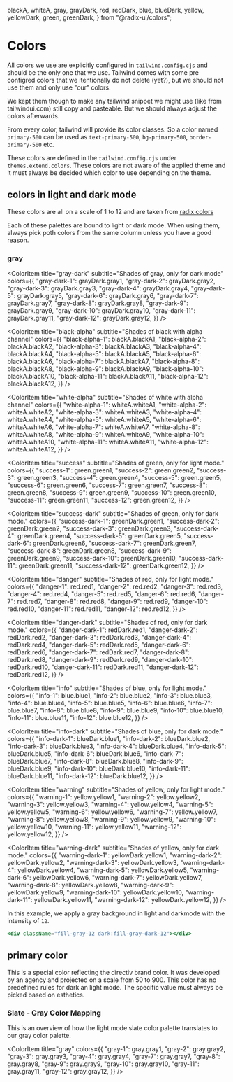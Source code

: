   blackA,
  whiteA,
  gray,
  grayDark,
  red,
  redDark,
  blue,
  blueDark,
  yellow,
  yellowDark,
  green,
  greenDark,
} from "@radix-ui/colors";

<Meta title="Components/Colors" />

# Colors

All colors we use are explicitly configured in `tailwind.config.cjs` and should be the only one that we use. Tailwind comes with some pre configred colors that we itentionally do not delete (yet?), but we should not use them and only use "our" colors.

We kept them though to make any tailwind snippet we might use (like from tailwindui.com) still copy and pasteable. But we should always adjust the colors afterwards.

From every color, tailwind will provide its color classes. So a color named `primary-500` can be used as `text-primary-500`, `bg-primary-500`, `border-primary-500` etc.

These colors are defined in the `tailwind.config.cjs` under `themes.extend.colors`. These colors are not aware of the applied theme and it must always be decided which color to use depending on the theme.

## colors in light and dark mode

These colors are all on a scale of 1 to 12 and are taken from [radix colors](https://www.radix-ui.com/docs/colors/palette-composition/understanding-the-scale)

Each of these palettes are bound to light or dark mode. When using them, always pick poth colors from the same column unless you have a good reason.

### gray

<ColorPalette>
  <ColorItem
    title="gray"
    subtitle="Shades of gray, only for light mode."
    colors={{
      "gray-1": gray.gray1,
      "gray-2": gray.gray2,
      "gray-3": gray.gray3,
      "gray-4": gray.gray4,
      "gray-5": gray.gray5,
      "gray-6": gray.gray6,
      "gray-7": gray.gray7,
      "gray-8": gray.gray8,
      "gray-9": gray.gray9,
      "gray-10": gray.gray10,
      "gray-11": gray.gray11,
      "gray-12": gray.gray12,
    }}
  />

  <ColorItem
    title="gray-dark"
    subtitle="Shades of gray, only for dark mode"
    colors={{
      "gray-dark-1": grayDark.gray1,
      "gray-dark-2": grayDark.gray2,
      "gray-dark-3": grayDark.gray3,
      "gray-dark-4": grayDark.gray4,
      "gray-dark-5": grayDark.gray5,
      "gray-dark-6": grayDark.gray6,
      "gray-dark-7": grayDark.gray7,
      "gray-dark-8": grayDark.gray8,
      "gray-dark-9": grayDark.gray9,
      "gray-dark-10": grayDark.gray10,
      "gray-dark-11": grayDark.gray11,
      "gray-dark-12": grayDark.gray12,
    }}
  />

  <ColorItem
    title="black-alpha"
    subtitle="Shades of black with alpha channel"
    colors={{
      "black-alpha-1": blackA.blackA1,
      "black-alpha-2": blackA.blackA2,
      "black-alpha-3": blackA.blackA3,
      "black-alpha-4": blackA.blackA4,
      "black-alpha-5": blackA.blackA5,
      "black-alpha-6": blackA.blackA6,
      "black-alpha-7": blackA.blackA7,
      "black-alpha-8": blackA.blackA8,
      "black-alpha-9": blackA.blackA9,
      "black-alpha-10": blackA.blackA10,
      "black-alpha-11": blackA.blackA11,
      "black-alpha-12": blackA.blackA12,
    }}
  />

  <ColorItem
    title="white-alpha"
    subtitle="Shades of white with alpha channel"
    colors={{
      "white-alpha-1": whiteA.whiteA1,
      "white-alpha-2": whiteA.whiteA2,
      "white-alpha-3": whiteA.whiteA3,
      "white-alpha-4": whiteA.whiteA4,
      "white-alpha-5": whiteA.whiteA5,
      "white-alpha-6": whiteA.whiteA6,
      "white-alpha-7": whiteA.whiteA7,
      "white-alpha-8": whiteA.whiteA8,
      "white-alpha-9": whiteA.whiteA9,
      "white-alpha-10": whiteA.whiteA10,
      "white-alpha-11": whiteA.whiteA11,
      "white-alpha-12": whiteA.whiteA12,
    }}
  />

  <ColorItem
    title="success"
    subtitle="Shades of green, only for light mode."
    colors={{
      "success-1": green.green1,
      "success-2": green.green2,
      "success-3": green.green3,
      "success-4": green.green4,
      "success-5": green.green5,
      "success-6": green.green6,
      "success-7": green.green7,
      "success-8": green.green8,
      "success-9": green.green9,
      "success-10": green.green10,
      "success-11": green.green11,
      "success-12": green.green12,
    }}
  />

  <ColorItem
    title="success-dark"
    subtitle="Shades of green, only for dark mode."
    colors={{
      "success-dark-1": greenDark.green1,
      "success-dark-2": greenDark.green2,
      "success-dark-3": greenDark.green3,
      "success-dark-4": greenDark.green4,
      "success-dark-5": greenDark.green5,
      "success-dark-6": greenDark.green6,
      "success-dark-7": greenDark.green7,
      "success-dark-8": greenDark.green8,
      "success-dark-9": greenDark.green9,
      "success-dark-10": greenDark.green10,
      "success-dark-11": greenDark.green11,
      "success-dark-12": greenDark.green12,
    }}
  />

  <ColorItem
    title="danger"
    subtitle="Shades of red, only for light mode."
    colors={{
      "danger-1": red.red1,
      "danger-2": red.red2,
      "danger-3": red.red3,
      "danger-4": red.red4,
      "danger-5": red.red5,
      "danger-6": red.red6,
      "danger-7": red.red7,
      "danger-8": red.red8,
      "danger-9": red.red9,
      "danger-10": red.red10,
      "danger-11": red.red11,
      "danger-12": red.red12,
    }}
  />

  <ColorItem
    title="danger-dark"
    subtitle="Shades of red, only for dark mode."
    colors={{
      "danger-dark-1": redDark.red1,
      "danger-dark-2": redDark.red2,
      "danger-dark-3": redDark.red3,
      "danger-dark-4": redDark.red4,
      "danger-dark-5": redDark.red5,
      "danger-dark-6": redDark.red6,
      "danger-dark-7": redDark.red7,
      "danger-dark-8": redDark.red8,
      "danger-dark-9": redDark.red9,
      "danger-dark-10": redDark.red10,
      "danger-dark-11": redDark.red11,
      "danger-dark-12": redDark.red12,
    }}
  />

  <ColorItem
    title="info"
    subtitle="Shades of blue, only for light mode."
    colors={{
      "info-1": blue.blue1,
      "info-2": blue.blue2,
      "info-3": blue.blue3,
      "info-4": blue.blue4,
      "info-5": blue.blue5,
      "info-6": blue.blue6,
      "info-7": blue.blue7,
      "info-8": blue.blue8,
      "info-9": blue.blue9,
      "info-10": blue.blue10,
      "info-11": blue.blue11,
      "info-12": blue.blue12,
    }}
  />

  <ColorItem
    title="info-dark"
    subtitle="Shades of blue, only for dark mode."
    colors={{
      "info-dark-1": blueDark.blue1,
      "info-dark-2": blueDark.blue2,
      "info-dark-3": blueDark.blue3,
      "info-dark-4": blueDark.blue4,
      "info-dark-5": blueDark.blue5,
      "info-dark-6": blueDark.blue6,
      "info-dark-7": blueDark.blue7,
      "info-dark-8": blueDark.blue8,
      "info-dark-9": blueDark.blue9,
      "info-dark-10": blueDark.blue10,
      "info-dark-11": blueDark.blue11,
      "info-dark-12": blueDark.blue12,
    }}
  />

  <ColorItem
    title="warning"
    subtitle="Shades of yellow, only for light mode."
    colors={{
      "warning-1": yellow.yellow1,
      "warning-2": yellow.yellow2,
      "warning-3": yellow.yellow3,
      "warning-4": yellow.yellow4,
      "warning-5": yellow.yellow5,
      "warning-6": yellow.yellow6,
      "warning-7": yellow.yellow7,
      "warning-8": yellow.yellow8,
      "warning-9": yellow.yellow9,
      "warning-10": yellow.yellow10,
      "warning-11": yellow.yellow11,
      "warning-12": yellow.yellow12,
    }}
  />

  <ColorItem
    title="warning-dark"
    subtitle="Shades of yellow, only for dark mode."
    colors={{
      "warning-dark-1": yellowDark.yellow1,
      "warning-dark-2": yellowDark.yellow2,
      "warning-dark-3": yellowDark.yellow3,
      "warning-dark-4": yellowDark.yellow4,
      "warning-dark-5": yellowDark.yellow5,
      "warning-dark-6": yellowDark.yellow6,
      "warning-dark-7": yellowDark.yellow7,
      "warning-dark-8": yellowDark.yellow8,
      "warning-dark-9": yellowDark.yellow9,
      "warning-dark-10": yellowDark.yellow10,
      "warning-dark-11": yellowDark.yellow11,
      "warning-dark-12": yellowDark.yellow12,
    }}
  />
</ColorPalette>

In this example, we apply a gray background in light and darkmode with the intensity of `12`.

```jsx
<div className="fill-gray-12 dark:fill-gray-dark-12"></div>
```

## primary color

This is a special color reflecting the directiv brand color. It was developed by an agency and projected on a scale from 50 to 900. This color has no predefined rules for dark an light mode. The specific value must always be picked based on esthetics.

<ColorPalette>
  <ColorItem
    title="primary"
    subtitle="primary brand color"
    colors={{
      "primary-50": "#EEEFFF",
      "primary-100": "#CBD1FF",
      "primary-200": "#A9B2FF",
      "primary-300": "#8793FF",
      "primary-400": "#6473FF",
      "primary-500": "#5364FF",
      "primary-600": "#4554DF",
      "primary-700": "#323C99",
      "primary-800": "#212866",
      "primary-900": "#4D5469",
    }}
  />
</ColorPalette>

### Slate - Gray Color Mapping

This is an overview of how the light mode slate color palette translates to our gray color palette.

<ColorPalette>
  <ColorItem
    title="slate"
    colors={{
      "slat-e50": "#F8FAFC",
      "slate-100": "#F1F5F9",
      "slate-200": "#E2E8F0",
      "slate-300": "#CBD5E1",
      "slate-400": "#94A3B8",
      "slate-500": "#64748B",
      "slate-600": "#475569",
      "slate-700": "#334155",
      "slate-800": "#1E293B",
      "slate-900": "#0F1D2A",
    }}
  />

  <ColorItem
    title="gray"
    colors={{
      "gray-1": gray.gray1,
      "gray-2": gray.gray2,
      "gray-3": gray.gray3,
      "gray-4": gray.gray4,
      "gray-7": gray.gray7,
      "gray-8": gray.gray8,
      "gray-9": gray.gray9,
      "gray-10": gray.gray10,
      "gray-11": gray.gray11,
      "gray-12": gray.gray12,
    }}
  />
</ColorPalette>
